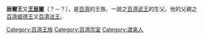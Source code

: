 {{Infobox Korean name
|hangul=진이왕
|hanja=辰爾王
|rr=Jinyi-wang
|mr=Jinyi-wang
|hangulborn=진이
|hanjaborn=辰爾
|rrborn=Jinyi
|mrborn=Jinyi
}}
'''辰爾王'''又'''[[王辰爾|王辰爾]]'''（？－？），是[[百濟|百濟]]的王族、一說之[[百濟武王|百濟武王]]的生父。他的父親之[[百濟威德王|百濟威德王]]又[[百濟法王|百濟法王]]。

{{Korea-bio-stub}}

[[Category:百濟王族|Category:百濟王族]]
[[Category:百濟宗室|Category:百濟宗室]]
[[Category:渡來人|Category:渡來人]]